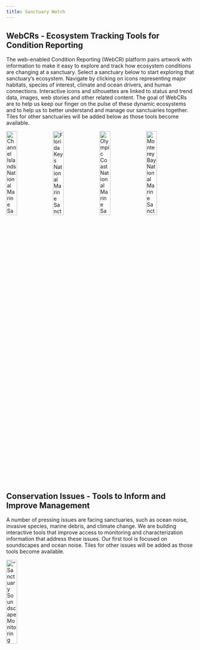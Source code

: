 ```yaml
---
title: Sanctuary Watch
---
```


## WebCRs - Ecosystem Tracking Tools for Condition Reporting

The web-enabled Condition Reporting (WebCR) platform pairs artwork with information to make it easy to explore and track how ecosystem conditions are changing at a sanctuary. Select a sanctuary below to start exploring that sanctuary’s ecosystem. Navigate by clicking on icons representing major habitats, species of interest, climate and ocean drivers, and human connections. Interactive icons and silhouettes are linked to status and trend data, images, web stories and other related content. The goal of WebCRs are to help us keep our finger on the pulse of these dynamic ecosystems and to help us to better understand and manage our sanctuaries together. Tiles for other sanctuaries will be added below as those tools become available.

[![Channel Islands National Marine Sanctuary](images/tmp-card-cinms.png){width=24%}](https://sanctuarywatch.ioos.us/webcr-channelislands/) [![Florida Keys National Marine Sanctuary](images/tmp-card-fk.png){width=24%}](https://noaa-iea.github.io/fk-esr-info/infographic.html) [![Olympic Coast National Marine Sanctuary](images/tmp-card-ocnms.png){width=24%}](https://sanctuarywatch.ioos.us/webcr-olympiccoast/) ![Monterey Bay National Marine Sanctuary](images/tmp-card-mbnms.png){width=24%}

## Conservation Issues - Tools to Inform and Improve Management

A number of pressing issues are facing sanctuaries, such as ocean noise, invasive species, marine debris, and climate change. We are building interactive tools that improve access to monitoring and characterization information that address these issues. Our first tool is focused on soundscapes and ocean noise. Tiles for other issues will be added as those tools become available.

[!["Sanctuary Soundscape Monitoring Project"](images/tmp-card_issue-sanctsound2.png){width=24%}](https://sanctsound.ioos.us/){target="_blank"}
